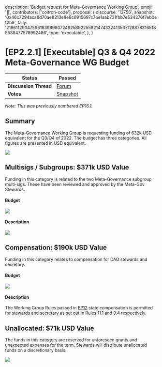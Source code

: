   description: 'Budget request for Meta-Governance Working Group',
  emoji: '📙',
  contributors: ['coltron-code'],
  proposal: {
    discourse: '13756',
    snapshot:
      '0x46c7294aca8d70ae8213e8e8c6915697c7be1aab731fbb7e534276f7eb0ef2b9',
    tally:
      '21861129347596183989807248258922558214743224135371288783165185538477576992486',
    type: 'executable',
  },
}

# [EP2.2.1] [Executable] Q3 & Q4 2022 Meta-Governance WG Budget

| **Status**            | Passed                                                                                                                 |
| --------------------- | ---------------------------------------------------------------------------------------------------------------------- |
| **Discussion Thread** | [Forum](https://discuss.ens.domains/t/13756)                                                                           |
| **Votes**             | [Snapshot](https://snapshot.org/#/ens.eth/proposal/0x46c7294aca8d70ae8213e8e8c6915697c7be1aab731fbb7e534276f7eb0ef2b9) |

_Note: This was previously numbered EP16.1._

## Summary

The Meta-Governance Working Group is requesting funding of 632k USD equivalent for the Q3/Q4 of 2022. The budget has three categories. All figures are presented in USD equivalent.

![](/content/dao/proposals/2.2.1-1.png)

## Multisigs / Subgroups: $371k USD Value

Funding in this category is related to the two Meta-Governance subgroup multi-sigs. These have been reviewed and approved by the Meta-Gov Stewards.

#### Budget

![](/content/dao/proposals/2.2.1-2.png)

#### Description

![](/content/dao/proposals/2.2.1-3.png)

## Compensation: $190k USD Value

Funding in this category relates to compensation for DAO stewards and secretary.

#### Budget

![](/content/dao/proposals/2.2.1-4.png)

#### Description

The Working Group Rules passed in [EP12](https://discuss.ens.domains/t/ep12-social-working-group-rules/12953#specification-3) state compensation is permitted for stewards and secretary as set out in Rules 11.1 and 9.4 respectively.

## Unallocated: $71k USD Value

The funds in this category are reserved for unforeseen grants and unexpected expenses for the term. Stewards will distribute unallocated funds on a discretionary basis.

![](/content/dao/proposals/2.2.1-5.png)
